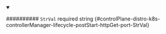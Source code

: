 
<details className="config-field" data-expandable="false" open>
<summary>

########## `StrVal` <span className="config-field-required" data-required="false">required</span> <span className="config-field-type">string</span> <span className="config-field-default"></span> <span className="config-field-enum"></span> {#controlPlane-distro-k8s-controllerManager-lifecycle-postStart-httpGet-port-StrVal}



</summary>



</details>
